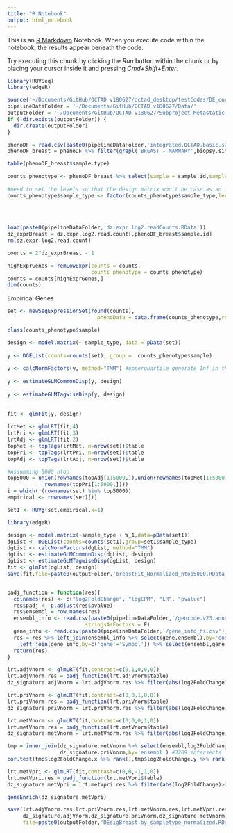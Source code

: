 ```yaml
---
title: "R Notebook"
output: html_notebook
---
```


This is an [R Markdown](http://rmarkdown.rstudio.com) Notebook. When you execute code within the notebook, the results appear beneath the code. 

Try executing this chunk by clicking the *Run* button within the chunk or by placing your cursor inside it and pressing *Cmd+Shift+Enter*. 

```r
library(RUVSeq)
library(edgeR)

source('~/Documents/GitHub/OCTAD v180627/octad_desktop/testCodes/DE_core_functions_v2.R')
pipelineDataFolder = '~/Documents/GitHub/OCTAD v180627/Data/'
outputFolder = '~/Documents/GitHub/OCTAD v180627/Subproject Metastatic Cancer/Breast Invasive Carcinoma/'
if (!dir.exists(outputFolder)) {
  dir.create(outputFolder)
}

phenoDF = read.csv(paste0(pipelineDataFolder,'integrated.OCTAD.basic.sample.meta.csv'),stringsAsFactors = F)
phenoDF_breast = phenoDF %>% filter(grepl('BREAST - MAMMARY',biopsy.site,ignore.case = T)|grepl('breast invasive carcinoma',cancer,ignore.case = T)) %>% filter(gender == 'Female')

table(phenoDF_breast$sample.type)
```

```r
counts_phenotype <- phenoDF_breast %>% select(sample = sample.id,sample_type = sample.type)
  
#need to set the levels so that the design matrix won't be case as an intercept
counts_phenotype$sample_type <- factor(counts_phenotype$sample_type,levels=c('normal',
                                                                             'adjacent',
                                                                             'primary',
                                                                             'metastatic'))

```

```r
load(paste0(pipelineDataFolder,'dz.expr.log2.readCounts.RData'))
dz_exprBreast = dz.expr.log2.read.count[,phenoDF_breast$sample.id]
rm(dz.expr.log2.read.count)

counts = 2^dz_exprBreast - 1

highExprGenes = remLowExpr(counts = counts,
                           counts_phenotype = counts_phenotype)
counts = counts[highExprGenes,]
dim(counts)

```
Empirical Genes
```r
set <- newSeqExpressionSet(round(counts),
                             phenoData = data.frame(counts_phenotype,row.names= counts_phenotype$sample))

class(counts_phenotype$sample)

design <- model.matrix(~ sample_type, data = pData(set))
  
y <- DGEList(counts=counts(set), group =  counts_phenotype$sample)
  
y <- calcNormFactors(y, method="TMM") #upperquartile generate Inf in the LGG case
  
y <- estimateGLMCommonDisp(y, design)
  
y <- estimateGLMTagwiseDisp(y, design)
  
  
fit <- glmFit(y, design)
  
lrtMet <- glmLRT(fit,4)
lrtPri <- glmLRT(fit,3)
lrtAdj <- glmLRT(fit,2)
topMet <- topTags(lrtMet, n=nrow(set))$table
topPri <- topTags(lrtPri, n=nrow(set))$table
topAdj <- topTags(lrtAdj, n=nrow(set))$table

#Assumming 5000 ntop
top5000 = union(rownames(topAdj[1:5000,]),union(rownames(topMet[1:5000,]),
            rownames(topPri[1:5000,])))
i = which(!(rownames(set) %in% top5000))
empirical <- rownames(set)[i]
```

```r
set1 <- RUVg(set,empirical,k=1)
```

```r
library(edgeR)
```

```r
design <- model.matrix(~sample_type + W_1,data=pData(set1))
dgList <- DGEList(counts=counts(set1),group=set1$sample_type)
dgList <- calcNormFactors(dgList, method="TMM")
dgList <- estimateGLMCommonDisp(dgList, design)
dgList <- estimateGLMTagwiseDisp(dgList, design)
fit <- glmFit(dgList, design)
save(fit,file=paste0(outputFolder,'breastFit_Normalized_ntop5000.RData'))


padj_function = function(res){
  colnames(res) <- c("log2FoldChange", "logCPM", "LR", "pvalue")
  res$padj <- p.adjust(res$pvalue)
  res$ensembl = row.names(res)
  ensembl_info <- read.csv(paste0(pipelineDataFolder,'/gencode.v23.annotation.gene.probeMap.csv'),
                         stringsAsFactors = F)
  gene_info <- read.csv(paste0(pipelineDataFolder,'/gene_info_hs.csv'),stringsAsFactors = F)
  res = res %>% left_join(ensembl_info %>% select(gene,ensembl),by='ensembl') %>% 
    left_join(gene_info,by=c('gene'='Symbol')) %>% select(ensembl,gene,everything())
  return(res)
}

lrt.adjVnorm <- glmLRT(fit,contrast=c(0,1,0,0,0)) 
lrt.adjVnorm.res = padj_function(lrt.adjVnorm$table)
dz_signature.adjVnorm = lrt.adjVnorm.res %>% filter(abs(log2FoldChange)>2,padj<0.001)

lrt.priVnorm <- glmLRT(fit,contrast=c(0,0,1,0,0)) 
lrt.priVnorm.res = padj_function(lrt.priVnorm$table)
dz_signature.priVnorm = lrt.priVnorm.res %>% filter(abs(log2FoldChange)>2,padj<0.001)

lrt.metVnorm <- glmLRT(fit,contrast=c(0,0,0,1,0)) 
lrt.metVnorm.res = padj_function(lrt.metVnorm$table)
dz_signature.metVnorm = lrt.metVnorm.res %>% filter(abs(log2FoldChange)>2,padj<0.001)

tmp = inner_join(dz_signature.metVnorm %>% select(ensembl,log2FoldChange),
                 dz_signature.priVnorm,by='ensembl') #3209 intersects
cor.test(tmp$log2FoldChange.x %>% rank(),tmp$log2FoldChange.y %>% rank()) 

lrt.metVpri <- glmLRT(fit,contrast=c(0,0,-1,1,0)) 
lrt.metVpri.res = padj_function(lrt.metVpri$table)
dz_signature.metVpri = lrt.metVpri.res %>% filter(abs(log2FoldChange)>2,padj<0.001)

geneEnrich(dz_signature.metVpri)

save(lrt.adjVnorm.res,lrt.priVnorm.res,lrt.metVnorm.res,lrt.metVpri.res,
     dz_signature.adjVnorm,dz_signature.priVnorm,dz_signature.metVnorm,dz_signature.metVpri,
     file=paste0(outputFolder,'DEsigBreast.by_sampletype_normalized.RData'))
```
